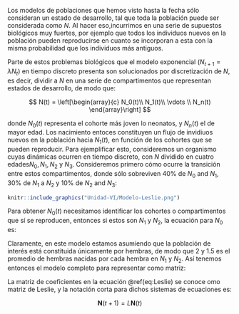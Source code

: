 Los modelos de poblaciones que hemos visto hasta la fecha sólo consideran un estado de desarrollo, tal que toda la población puede ser considerada como $N$. Al hacer eso,incurrimos en una serie de supuestos biológicos muy fuertes, por ejemplo que todos los individuos nuevos en la población pueden reproducirse en cuanto se incorporan a esta con la misma probabilidad que los individuos más antiguos.

Parte de estos problemas biológicos que el modelo exponencial ($N_{t+1} = \lambda N_t$) en tiempo discreto presenta son solucionados por discretización de $N$, es decir, dividir a $N$ en una serie de compartimentos que representan estados de desarrollo, de modo que:

$$
N(t) = \left[\begin{array}{c} N_0(t)\\ N_1(t)\\ \vdots \\ N_n(t) \end{array}\right]
$$

donde $N_0(t)$ representa el cohorte más joven lo neonatos, y $N_n(t)$ el de mayor edad. Los nacimiento entoces constituyen un flujo de invidiuos nuevos en la población hacia $N_1(t)$, en función de los cohortes que se pueden reproducir. Para ejemplificar esto, consideremos un organismo cuyas dinámicas ocurren en tiempo discreto, con $N$ dividido en cuatro edades$N_0, N_1, N_2$ y $N_3$. Consideremos primero cómo ocurre la transición entre estos compartimentos, donde sólo sobreviven 40% de $N_0$ and $N_1$, 30% de $N_1$ a $N_2$ y 10% de $N_2$ and $N_3$:

\begin{align}
N_{1, t+1} &= 0.4 N_{0, t} \\
N_{2, t+1} &= 0.3 N_{1, t} \\
N_{3, t+1} &= 0.1 N_{2, t}
\end{align}

```r
knitr::include_graphics("Unidad-VI/Modelo-Leslie.png")
```


Para obtener $N_0(t)$ necesitamos identificar los cohortes o compartimentos que sí se reproducen, entonces si estos son $N_1$ y $N_2$, la ecuación para $N_0$ es:

\begin{align}
N_{0, t+1} &= \mathrm{Crías\ nacidas\ de\ madres} N_{1, t} + \mathrm{Crías\ nacidas\ de\ madres} N_{2, t} \\
N_{0, t+1} &= 2 N_{1, t} + 1.5 N_{2, t}
\end{align}

Claramente, en este modelo estamos asumiendo que la población de interés está constituida únicamente por hembras, de modo que $2$ y $1.5$ es el promedio de hembras nacidas por cada hembra en $N_1$ y $N_2$. Así tenemos entonces el modelo completo para representar como matriz:

\begin{equation}
\left[\begin{array}{c}
N_{0, t+1} \\ N_{1, t+1} \\ N_{2, t+1} \\ N_{3, t+1}
\end{array}\right] =
\left[ 
\begin{array}{cccc}
0 & 2 & 1.5 & 0 \\
0.4 & 0 & 0 & 0 \\
0  & 0.3& 0 & 0 \\
0  & 0 & 0.1& 0
\end{array}
\right] (\#eq:Leslie)
\end{equation}

La matriz de coeficientes en la ecuación \@ref(eq:Leslie) se conoce omo matriz de Leslie, y la notación corta para dichos sistemas de ecuaciones es:

$$\mathbf{N}(t+1) = L \mathbf{N}(t)$$





